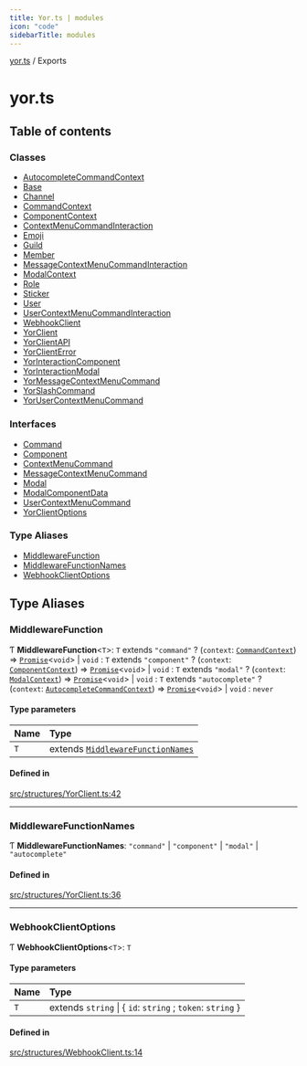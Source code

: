 ```yaml
---
title: Yor.ts | modules
icon: "code"
sidebarTitle: modules
---
```

[yor.ts](README) / Exports

# yor.ts

## Table of contents

### Classes

- [AutocompleteCommandContext](classes/AutocompleteCommandContext)
- [Base](classes/Base)
- [Channel](classes/Channel)
- [CommandContext](classes/CommandContext)
- [ComponentContext](classes/ComponentContext)
- [ContextMenuCommandInteraction](classes/ContextMenuCommandInteraction)
- [Emoji](classes/Emoji)
- [Guild](classes/Guild)
- [Member](classes/Member)
- [MessageContextMenuCommandInteraction](classes/MessageContextMenuCommandInteraction)
- [ModalContext](classes/ModalContext)
- [Role](classes/Role)
- [Sticker](classes/Sticker)
- [User](classes/User)
- [UserContextMenuCommandInteraction](classes/UserContextMenuCommandInteraction)
- [WebhookClient](classes/WebhookClient)
- [YorClient](classes/YorClient)
- [YorClientAPI](classes/YorClientAPI)
- [YorClientError](classes/YorClientError)
- [YorInteractionComponent](classes/YorInteractionComponent)
- [YorInteractionModal](classes/YorInteractionModal)
- [YorMessageContextMenuCommand](classes/YorMessageContextMenuCommand)
- [YorSlashCommand](classes/YorSlashCommand)
- [YorUserContextMenuCommand](classes/YorUserContextMenuCommand)

### Interfaces

- [Command](interfaces/Command)
- [Component](interfaces/Component)
- [ContextMenuCommand](interfaces/ContextMenuCommand)
- [MessageContextMenuCommand](interfaces/MessageContextMenuCommand)
- [Modal](interfaces/Modal)
- [ModalComponentData](interfaces/ModalComponentData)
- [UserContextMenuCommand](interfaces/UserContextMenuCommand)
- [YorClientOptions](interfaces/YorClientOptions)

### Type Aliases

- [MiddlewareFunction](modules#middlewarefunction)
- [MiddlewareFunctionNames](modules#middlewarefunctionnames)
- [WebhookClientOptions](modules#webhookclientoptions)

## Type Aliases

### MiddlewareFunction

Ƭ **MiddlewareFunction**\<`T`\>: `T` extends ``"command"`` ? (`context`: [`CommandContext`](classes/CommandContext)) => [`Promise`]( https://developer.mozilla.org/docs/Web/JavaScript/Reference/Global_Objects/Promise )\<`void`\> \| `void` : `T` extends ``"component"`` ? (`context`: [`ComponentContext`](classes/ComponentContext)) => [`Promise`]( https://developer.mozilla.org/docs/Web/JavaScript/Reference/Global_Objects/Promise )\<`void`\> \| `void` : `T` extends ``"modal"`` ? (`context`: [`ModalContext`](classes/ModalContext)) => [`Promise`]( https://developer.mozilla.org/docs/Web/JavaScript/Reference/Global_Objects/Promise )\<`void`\> \| `void` : `T` extends ``"autocomplete"`` ? (`context`: [`AutocompleteCommandContext`](classes/AutocompleteCommandContext)) => [`Promise`]( https://developer.mozilla.org/docs/Web/JavaScript/Reference/Global_Objects/Promise )\<`void`\> \| `void` : `never`

#### Type parameters

| Name | Type |
| :------ | :------ |
| `T` | extends [`MiddlewareFunctionNames`](modules#middlewarefunctionnames) |

#### Defined in

[src/structures/YorClient.ts:42](https://github.com/OreOreki/interactions.ts/blob/e3ad9a5/src/structures/YorClient.ts#L42)

___

### MiddlewareFunctionNames

Ƭ **MiddlewareFunctionNames**: ``"command"`` \| ``"component"`` \| ``"modal"`` \| ``"autocomplete"``

#### Defined in

[src/structures/YorClient.ts:36](https://github.com/OreOreki/interactions.ts/blob/e3ad9a5/src/structures/YorClient.ts#L36)

___

### WebhookClientOptions

Ƭ **WebhookClientOptions**\<`T`\>: `T`

#### Type parameters

| Name | Type |
| :------ | :------ |
| `T` | extends `string` \| \{ `id`: `string` ; `token`: `string`  } |

#### Defined in

[src/structures/WebhookClient.ts:14](https://github.com/OreOreki/interactions.ts/blob/e3ad9a5/src/structures/WebhookClient.ts#L14)
